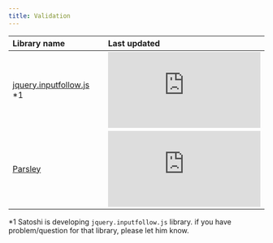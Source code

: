 ```yaml
---
title: Validation
---
```


| Library name                                                                    | Last updated                                                                                |
| :------------------------------------------------------------------------------ | :------------------------------------------------------------------------------------------ |
| [jquery.inputfollow.js](https://github.com/sushat4692/jquery.inputfollow.js) *1 | ![Last Updated](https://img.shields.io/github/last-commit/sushat4692/jquery.inputfollow.js) |
| [Parsley](https://parsleyjs.org/)                                               | ![Last Updated](https://img.shields.io/github/last-commit/guillaumepotier/Parsley.js)       |

*1 Satoshi is developing `jquery.inputfollow.js` library. if you have problem/question for that library, please let him know.